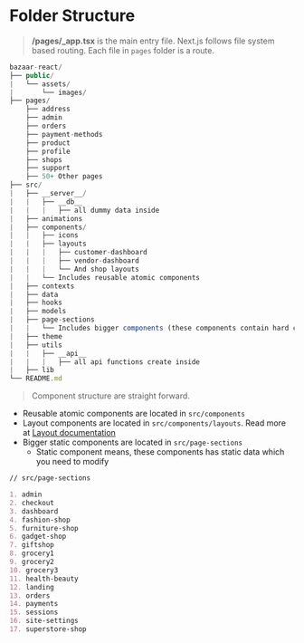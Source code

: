 # Folder Structure

> **/pages/\_app.tsx** is the main entry file. Next.js follows file system based routing. Each file in `pages` folder is a route.

```js
bazaar-react/
├── public/
|   └── assets/
|       └── images/
├── pages/
    ├── address
    ├── admin
    ├── orders
    ├── payment-methods
    ├── product
    ├── profile
    ├── shops
    ├── support
    ├── 50+ Other pages
├── src/
|   ├── __server__/
|   |   ├── __db__
|   |   |   ├── all dummy data inside
|   ├── animations
|   ├── components/
|   |   ├── icons
|   |   ├── layouts
|   |   |   ├── customer-dashboard
|   |   |   ├── vendor-dashboard
|   |   |   └── And shop layouts
|   |   └── Includes reusable atomic components
|   ├── contexts
|   ├── data
|   ├── hooks
|   ├── models
|   ├── page-sections
|   |   └── Includes bigger components (these components contain hard coded data)
|   ├── theme
|   ├── utils
|   |   ├── __api__
|   |   |   ├── all api functions create inside
|   ├── lib
└── README.md
```

> Component structure are straight forward.

- Reusable atomic components are located in `src/components`
- Layout components are located in `src/components/layouts`. Read more at [Layout documentation](/layouts/shop-layout-1)
- Bigger static components are located in `src/page-sections`
  - Static component means, these components has static data which you need to modify

```markdown
// src/page-sections

1. admin
2. checkout
3. dashboard
4. fashion-shop
5. furniture-shop
6. gadget-shop
7. giftshop
8. grocery1
9. grocery2
10. grocery3
11. health-beauty
12. landing
13. orders
14. payments
15. sessions
16. site-settings
17. superstore-shop
```
